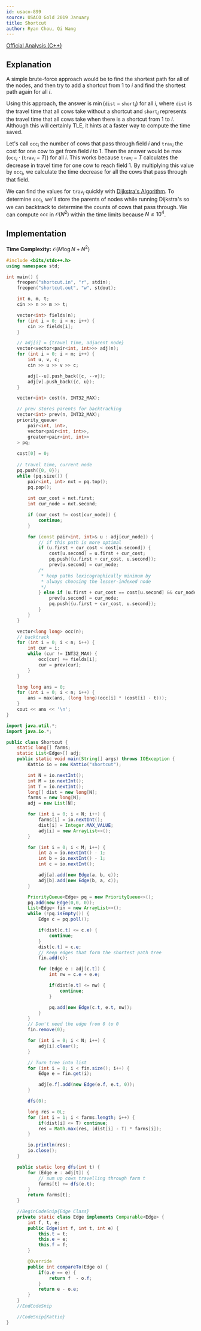 ```yaml
---
id: usaco-899
source: USACO Gold 2019 January
title: Shortcut
author: Ryan Chou, Qi Wang
---
```


[Official Analysis (C++)](http://www.usaco.org/current/data/sol_shortcut_gold_jan19.html)

## Explanation

A simple brute-force approach would be to find the shortest path for all of the nodes, and then try to add a shortcut from $1$ to $i$ and find the shortest path again for all $i$.

Using this approach, the answer is $\min(\texttt{dist}-\texttt{short}_i)$ for all $i$, where $\texttt{dist}$ is the travel time that all cows take without a shortcut and $\texttt{short}_i$ represents the travel time that all cows take when there is a shortcut from $1$ to $i$. Although this will certainly TLE, it hints at a faster way to compute the time saved. 

Let's call $\texttt{occ}_i$ the number of cows that pass through field $i$ and $\texttt{trav}_i$ the cost for one cow to get from field $i$ to $1$. 
Then the answer would be $\max(\texttt{occ}_i \cdot (\texttt{trav}_i - T))$ for all $i$. This works because $\texttt{trav}_i - T$ calculates the decrease in travel time for one cow to reach field $1$. By multiplying this value by $\texttt{occ}_i$, we calculate the time decrease for all the cows that pass through that field. 

We can find the values for $\texttt{trav}_i$ quickly with [Dijkstra's Algorithm](/gold/shortest-paths). To determine $\texttt{occ}_i$, we'll store the parents of nodes while running Dijkstra's so we can backtrack to determine the counts of cows that pass through. We can compute $\texttt{occ}$ in $\mathcal{O}(N^2)$ within the time limits because $N \leq 10^4$.

## Implementation

**Time Complexity:** $\mathcal{O}(M\log N + N^2)$

<LanguageSection>
<CPPSection>

```cpp
#include <bits/stdc++.h>
using namespace std;

int main() {
	freopen("shortcut.in", "r", stdin);
	freopen("shortcut.out", "w", stdout);

	int n, m, t;
	cin >> n >> m >> t;

	vector<int> fields(n);
	for (int i = 0; i < n; i++) {
		cin >> fields[i];
	}

	// adj[i] = {travel time, adjacent node}
	vector<vector<pair<int, int>>> adj(n);
	for (int i = 0; i < m; i++) {
		int u, v, c;
		cin >> u >> v >> c;

		adj[--u].push_back({c, --v});
		adj[v].push_back({c, u});
	}

	vector<int> cost(n, INT32_MAX);

	// prev stores parents for backtracking
	vector<int> prev(n, INT32_MAX);
	priority_queue<
		pair<int, int>, 
		vector<pair<int, int>>, 
		greater<pair<int, int>>
	> pq;
	
	cost[0] = 0;
	
	// travel time, current node
	pq.push({0, 0});
	while (pq.size()) {
		pair<int, int> nxt = pq.top();
		pq.pop();
		
		int cur_cost = nxt.first;
		int cur_node = nxt.second;

		if (cur_cost != cost[cur_node]) {
			continue;
		}

		for (const pair<int, int>& u : adj[cur_node]) {
			// if this path is more optimal
			if (u.first + cur_cost < cost[u.second]) {
				cost[u.second] = u.first + cur_cost; 
				pq.push({u.first + cur_cost, u.second});
				prev[u.second] = cur_node;
			/*
			 * keep paths lexicographically minimum by 
			 * always choosing the lesser-indexed node
			 */
			} else if (u.first + cur_cost == cost[u.second] && cur_node < prev[u.second]) {
				prev[u.second] = cur_node;
				pq.push({u.first + cur_cost, u.second});
			}
		}
	}

	vector<long long> occ(n);
	// backtrack
	for (int i = 0; i < n; i++) {
		int cur = i;
		while (cur != INT32_MAX) {
			occ[cur] += fields[i];
			cur = prev[cur];
		}
	}

	long long ans = 0;
	for (int i = 0; i < n; i++) {
		ans = max(ans, (long long)(occ[i] * (cost[i] - t)));
	}
	cout << ans << '\n';
}
```
</CPPSection>

<JavaSection>

```java
import java.util.*;
import java.io.*;

public class Shortcut {
	static long[] farms;
	static List<Edge>[] adj;
	public static void main(String[] args) throws IOException {
		Kattio io = new Kattio("shortcut");

		int N = io.nextInt();
		int M = io.nextInt();
		int T = io.nextInt();
		long[] dist = new long[N];
		farms = new long[N];
		adj = new List[N];

		for (int i = 0; i < N; i++) {
			farms[i] = io.nextInt();
			dist[i] = Integer.MAX_VALUE;
			adj[i] = new ArrayList<>();
		}

		for (int i = 0; i < M; i++) {
			int a = io.nextInt() - 1;
			int b = io.nextInt() - 1;
			int c = io.nextInt();

			adj[a].add(new Edge(a, b, c));
			adj[b].add(new Edge(b, a, c));
		}

		PriorityQueue<Edge> pq = new PriorityQueue<>();
		pq.add(new Edge(0,0, 0));
		List<Edge> fin = new ArrayList<>();
		while (!pq.isEmpty()) {
			Edge c = pq.poll();

			if(dist[c.t] <= c.e) {
				continue;
			}
			dist[c.t] = c.e;
			// Keep edges that form the shortest path tree
			fin.add(c);

			for (Edge e : adj[c.t]) {
				int nw = c.e + e.e;

				if(dist[e.t] <= nw) {
					continue;
				}

				pq.add(new Edge(c.t, e.t, nw));
			}
		}
		// Don't need the edge from 0 to 0
		fin.remove(0);

		for (int i = 0; i < N; i++) {
			adj[i].clear();
		}

		// Turn tree into list
		for (int i = 0; i < fin.size(); i++) {
			Edge e = fin.get(i);

			adj[e.f].add(new Edge(e.f, e.t, 0));
		}

		dfs(0);

		long res = 0L;
		for (int i = 1; i < farms.length; i++) {
			if(dist[i] <= T) continue;
			res = Math.max(res, (dist[i] - T) * farms[i]);
		}

		io.println(res);
		io.close();
	}

	public static long dfs(int t) {
		for (Edge e : adj[t]) {
			// sum up cows travelling through farm t
			farms[t] += dfs(e.t);
		}
		return farms[t];
	}

	//BeginCodeSnip{Edge Class}
	private static class Edge implements Comparable<Edge> {
		int f, t, e;
		public Edge(int f, int t, int e) {
			this.t = t;
			this.e = e;
			this.f = f;
		}

		@Override
		public int compareTo(Edge o) {
			if(o.e == e) {
				return f  - o.f;
			}
			return e - o.e;
		}
	}
	//EndCodeSnip

	//CodeSnip{Kattio}
}
```

</JavaSection>
</LanguageSection>
